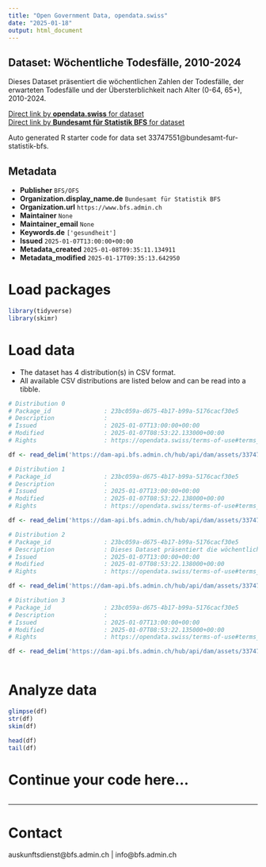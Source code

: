 ```yaml
---
title: "Open Government Data, opendata.swiss"
date: "2025-01-18"
output: html_document
---
```


## Dataset: Wöchentliche Todesfälle, 2010-2024

Dieses Dataset präsentiert die wöchentlichen Zahlen der Todesfälle, der erwarteten Todesfälle und der Übersterblichkeit nach Alter (0-64, 65+), 2010-2024.

[Direct link by **opendata.swiss** for dataset](https://opendata.swiss/de/dataset/wochentliche-todesfalle-2010-2024)<br>
[Direct link by **Bundesamt für Statistik BFS** for dataset](https://www.bfs.admin.ch/asset/de/ts-d-14.03.04.03-wr)

Auto generated R starter code for data set 33747551@bundesamt-fur-statistik-bfs.

## Metadata

- **Publisher** `BFS/OFS`
- **Organization.display_name.de** `Bundesamt für Statistik BFS`
- **Organization.url** `https://www.bfs.admin.ch`
- **Maintainer** `None`
- **Maintainer_email** `None`
- **Keywords.de** `['gesundheit']`
- **Issued** `2025-01-07T13:00:00+00:00`
- **Metadata_created** `2025-01-08T09:35:11.134911`
- **Metadata_modified** `2025-01-17T09:35:13.642950`


# Load packages

```r

library(tidyverse)
library(skimr)

```

# Load data

-   The dataset has 4 distribution(s) in CSV format.
-   All available CSV distributions are listed below and can be read into a tibble.

```r

# Distribution 0
# Package_id               : 23bc059a-d675-4b17-b99a-5176cacf30e5
# Description              : 
# Issued                   : 2025-01-07T13:00:00+00:00
# Modified                 : 2025-01-07T08:53:22.133000+00:00
# Rights                   : https://opendata.swiss/terms-of-use#terms_by_ask

df <- read_delim('https://dam-api.bfs.admin.ch/hub/api/dam/assets/33747558/master')

# Distribution 1
# Package_id               : 23bc059a-d675-4b17-b99a-5176cacf30e5
# Description              : 
# Issued                   : 2025-01-07T13:00:00+00:00
# Modified                 : 2025-01-07T08:53:22.138000+00:00
# Rights                   : https://opendata.swiss/terms-of-use#terms_by_ask

df <- read_delim('https://dam-api.bfs.admin.ch/hub/api/dam/assets/33747559/master')

# Distribution 2
# Package_id               : 23bc059a-d675-4b17-b99a-5176cacf30e5
# Description              : Dieses Dataset präsentiert die wöchentlichen Zahlen der Todesfälle, der erwarteten Todesfälle und der Übersterblichkeit nach Alter (0-64, 65+), 2010-2024.
# Issued                   : 2025-01-07T13:00:00+00:00
# Modified                 : 2025-01-07T08:53:22.138000+00:00
# Rights                   : https://opendata.swiss/terms-of-use#terms_by_ask

df <- read_delim('https://dam-api.bfs.admin.ch/hub/api/dam/assets/33747562/master')

# Distribution 3
# Package_id               : 23bc059a-d675-4b17-b99a-5176cacf30e5
# Description              : 
# Issued                   : 2025-01-07T13:00:00+00:00
# Modified                 : 2025-01-07T08:53:22.135000+00:00
# Rights                   : https://opendata.swiss/terms-of-use#terms_by_ask

df <- read_delim('https://dam-api.bfs.admin.ch/hub/api/dam/assets/33747561/master')



```

# Analyze data

```r

glimpse(df)
str(df)
skim(df)

head(df)
tail(df)

```

# Continue your code here...

```r

```

------------------------------------------------------------------------

# Contact

auskunftsdienst@bfs.admin.ch | info@bfs.admin.ch
